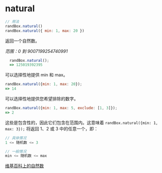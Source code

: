 # natural

```js
// 用法
randBox.natural()
randBox.natural({ min: 1, max: 20 })
```

返回一个自然数。

_范围：0 到 9007199254740991_

```js
  randBox.natural();
  => 125019392395
```

可以选择性地提供 min 和 max。

```js
randBox.natural({min: 1, max: 20});
=> 14
```

可以选择性地提供您希望排除的数字。

```js
randBox.natural({min: 1, max: 5, exclude: [1, 3]});
=> 2
```

这些是包含性的，因此它们包含在范围内。这意味着
```randBox.natural({min: 1, max: 3});``` 将返回 1、2 或 3 中的任意一个，即：

```js
// 具体情况
1 <= 随机数 <= 3

// 一般情况
min <= 随机数 <= max
```

[维基百科上的自然数][natural]

[natural]: https://en.wikipedia.org/wiki/Natural_number

